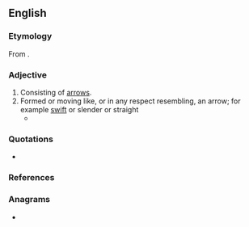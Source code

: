 ==English==

===Etymology===
From {{suffix|arrow|y|lang=en}}.

===Adjective===
{{en-adj}}

# Consisting of [[arrow]]s.
# Formed or moving like, or in any respect resembling, an arrow; for example [[swift]] or slender or straight
#* {{quote-text|lang=en|year=1818|author={{w|Mary Shelley}}|title=Frankenstein|passage=I saw him in his boat, which shot across the waters with an '''arrowy''' swiftness and was soon lost amidst the waves.}}

===Quotations===
* {{seeCites}}

===References===
{{Webster 1913}}

===Anagrams===
* {{anagrams|en|a=aorrwy|Yarrow|yarrow}}